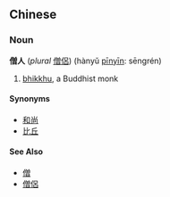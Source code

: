 ==Chinese==
===Noun===
'''僧人''' (''plural'' [[僧侶]]) (hànyǔ [[pinyin|pīnyīn]]: sēngrén)
#[[bhikkhu]], a Buddhist monk

====Synonyms====
*[[和尚]]
*[[比丘]]

====See Also====
*[[僧]]
*[[僧侶]]